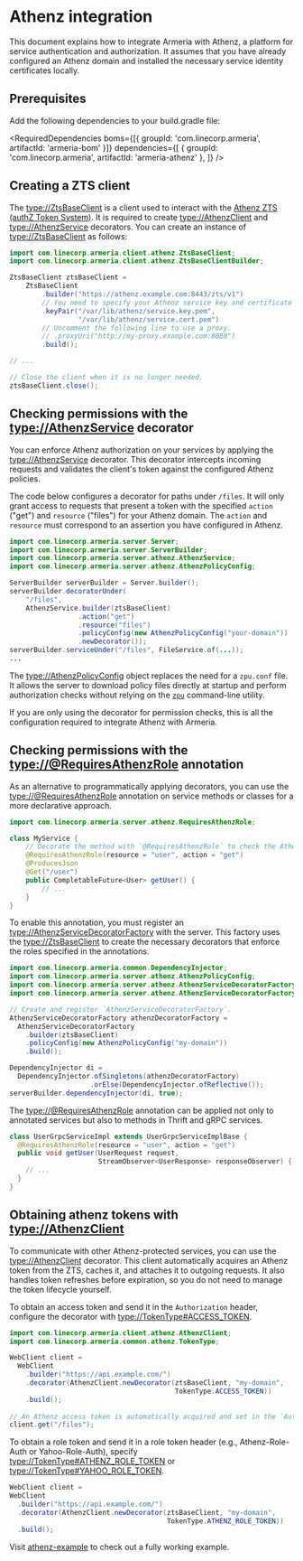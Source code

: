 
# Athenz integration

This document explains how to integrate Armeria with Athenz, a platform for service authentication and 
authorization. It assumes that you have already configured an Athenz domain and installed the necessary service
identity certificates locally.

## Prerequisites

Add the following dependencies to your build.gradle file:

<RequiredDependencies
boms={[{ groupId: 'com.linecorp.armeria', artifactId: 'armeria-bom' }]}
dependencies={[
{ groupId: 'com.linecorp.armeria', artifactId: 'armeria-athenz' },
]}
/>

## Creating a ZTS client

The <type://ZtsBaseClient> is a client used to interact with the [Athenz ZTS (authZ Token System)](https://athenz.github.io/athenz/system_view/#zts-authz-token-system).
It is required to create <type://AthenzClient> and <type://AthenzService> decorators.
You can create an instance of <type://ZtsBaseClient> as follows:

```java
import com.linecorp.armeria.client.athenz.ZtsBaseClient;
import com.linecorp.armeria.client.athenz.ZtsBaseClientBuilder;

ZtsBaseClient ztsBaseClient =
    ZtsBaseClient
        .builder("https://athenz.example.com:8443/zts/v1")
        // You need to specify your Athenz service key and certificate files.
        .keyPair("/var/lib/athenz/service.key.pem", 
                 "/var/lib/athenz/service.cert.pem")
        // Uncomment the following line to use a proxy.
        // .proxyUri("http://my-proxy.example.com:8080")
        .build();

// ...

// Close the client when it is no longer needed.
ztsBaseClient.close();
```

## Checking permissions with the <type://AthenzService> decorator

You can enforce Athenz authorization on your services by applying the <type://AthenzService> decorator. 
This decorator intercepts incoming requests and validates the client's token against the configured Athenz policies.

The code below configures a decorator for paths under `/files`. It will only grant access to requests that 
present a token with the specified `action` ("get") and `resource` ("files") for your Athenz domain. 
The `action` and `resource` must correspond to an assertion you have configured in Athenz.

```java
import com.linecorp.armeria.server.Server;
import com.linecorp.armeria.server.ServerBuilder;
import com.linecorp.armeria.server.athenz.AthenzService;
import com.linecorp.armeria.server.athenz.AthenzPolicyConfig;

ServerBuilder serverBuilder = Server.builder();
serverBuilder.decoratorUnder(
    "/files",
    AthenzService.builder(ztsBaseClient)
                 .action("get")
                 .resource("files")
                 .policyConfig(new AthenzPolicyConfig("your-domain"))
                 .newDecorator());
serverBuilder.serviceUnder("/files", FileService.of(...));
...
```

The <type://AthenzPolicyConfig> object replaces the need for a `zpu.conf` file. It allows the server to download
policy files directly at startup and perform authorization checks without relying on the [`zpu`](https://athenz.github.io/athenz/setup_zpu/)
command-line utility.

If you are only using the decorator for permission checks, this is all the configuration required to integrate Athenz with Armeria.

## Checking permissions with the <type://@RequiresAthenzRole> annotation

As an alternative to programmatically applying decorators, you can use the <type://@RequiresAthenzRole> annotation
on service methods or classes for a more declarative approach.

```java
import com.linecorp.armeria.server.athenz.RequiresAthenzRole;

class MyService {
    // Decorate the method with `@RequiresAthenzRole` to check the Athenz role.
    @RequiresAthenzRole(resource = "user", action = "get")
    @ProducesJson
    @Get("/user")
    public CompletableFuture<User> getUser() {
        // ...
    }
}
```

To enable this annotation, you must register an <type://AthenzServiceDecoratorFactory> with the server. 
This factory uses the <type://ZtsBaseClient> to create the necessary decorators that enforce the roles specified
in the annotations.

```java
import com.linecorp.armeria.common.DependencyInjector;
import com.linecorp.armeria.server.athenz.AthenzPolicyConfig;
import com.linecorp.armeria.server.athenz.AthenzServiceDecoratorFactory;
import com.linecorp.armeria.server.athenz.AthenzServiceDecoratorFactoryBuilder;

// Create and register `AthenzServiceDecoratorFactory`.
AthenzServiceDecoratorFactory athenzDecoratorFactory =
  AthenzServiceDecoratorFactory
    .builder(ztsBaseClient)
    .policyConfig(new AthenzPolicyConfig("my-domain"))
    .build();

DependencyInjector di =
  DependencyInjector.ofSingletons(athenzDecoratorFactory)
                    .orElse(DependencyInjector.ofReflective());
serverBuilder.dependencyInjector(di, true);
```

The <type://@RequiresAthenzRole> annotation can be applied not only to annotated services but also to methods in 
Thrift and gRPC services.

```java
class UserGrpcServiceImpl extends UserGrpcServiceImplBase {
  @RequiresAthenzRole(resource = "user", action = "get")
  public void getUser(UserRequest request,
                      StreamObserver<UserResponse> responseObserver) {
    // ...
  }
}
```

## Obtaining athenz tokens with <type://AthenzClient>

To communicate with other Athenz-protected services, you can use the <type://AthenzClient> decorator.
This client automatically acquires an Athenz token from the ZTS, caches it, and attaches it to outgoing requests.
It also handles token refreshes before expiration, so you do not need to manage the token lifecycle yourself.

To obtain an access token and send it in the `Authorization` header, configure the decorator with <type://TokenType#ACCESS_TOKEN>.

```java
import com.linecorp.armeria.client.athenz.AthenzClient;
import com.linecorp.armeria.common.athenz.TokenType;

WebClient client =
  WebClient
    .builder("https://api.example.com/")
    .decorator(AthenzClient.newDecorator(ztsBaseClient, "my-domain",
                                         TokenType.ACCESS_TOKEN))
    .build();
 
// An Athenz access token is automatically acquired and set in the `Authorization` header.
client.get("/files");
```

To obtain a role token and send it in a role token header (e.g., Athenz-Role-Auth or Yahoo-Role-Auth), specify
<type://TokenType#ATHENZ_ROLE_TOKEN> or <type://TokenType#YAHOO_ROLE_TOKEN>.

```java
WebClient client =
WebClient
  .builder("https://api.example.com/")
  .decorator(AthenzClient.newDecorator(ztsBaseClient, "my-domain",
                                       TokenType.ATHENZ_ROLE_TOKEN))
  .build();
```

<Tip>

Visit [athenz-example](https://github.com/line/armeria/tree/main/examples/athenz) to check out a fully working example.

</Tip>
